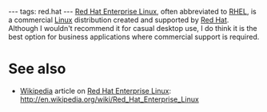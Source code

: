 ---
tags: red.hat
---
[[Red Hat Enterprise Linux]], often abbreviated to [[RHEL]], is a commercial [[Linux]] distribution created and supported by [[Red Hat]]. Although I wouldn't recommend it for casual desktop use, I do think it is the best option for business applications where commercial support is required.

= See also =

* [[Wikipedia]] article on [[Red Hat Enterprise Linux]]: http://en.wikipedia.org/wiki/Red_Hat_Enterprise_Linux
